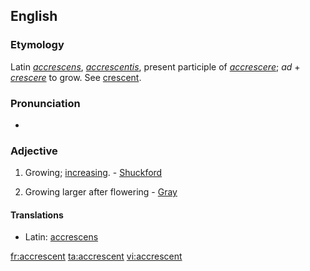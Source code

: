 ==English==

===Etymology===
Latin ''[[accrescens]]'', ''[[accrescentis]]'', present participle of ''[[accrescere]]''; ''ad'' + ''[[crescere]]'' to grow. See [[crescent]].

===Pronunciation===
* {{a|RP}} {{IPA|/əˈkɹɛsənt/}}
{{rfap}}

===Adjective===
{{en-adj}}

# Growing; [[increasing]]. - [[Shuckford]]
# {{botany}} Growing larger after flowering - [[Gray]]

====Translations====
* Latin: [[accrescens]]

[[fr:accrescent]]
[[ta:accrescent]]
[[vi:accrescent]]